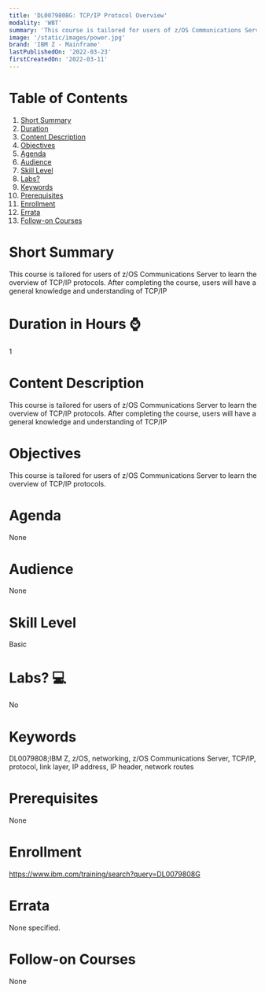 ```yaml
---
title: 'DL0079808G: TCP/IP Protocol Overview'
modality: 'WBT'
summary: 'This course is tailored for users of z/OS Communications Server to learn the overview of TCP/IP protocols. After completing the course, users will have a general knowledge and understanding of TCP/IP '
image: '/static/images/power.jpg'
brand: 'IBM Z - Mainframe'
lastPublishedOn: '2022-03-23'
firstCreatedOn: '2022-03-11'
---
```

# Table of Contents
1.  [Short Summary](#short-summary)
2.  [Duration](#duration-in-hours-)
3.  [Content Description](#content-description)
4.  [Objectives](#objectives)
5.  [Agenda](#agenda)
6.  [Audience](#audience)
7.  [Skill Level](#skill-level)
8.  [Labs?](#labs-)
9.  [Keywords](#keywords)
10. [Prerequisites](#prerequisites)
11. [Enrollment](#enrollment)
12. [Errata](#errata)
13. [Follow-on Courses](#follow-on-courses)

# Short Summary
This course is tailored for users of z/OS Communications Server to learn the overview of TCP/IP protocols. After completing the course, users will have a general knowledge and understanding of TCP/IP 

# Duration in Hours ⌚
1

# Content Description
This course is tailored for users of z/OS Communications Server to learn the overview of TCP/IP protocols. After completing the course, users will have a general knowledge and understanding of TCP/IP 



# Objectives
This course is tailored for users of z/OS Communications Server to learn the overview of TCP/IP protocols.

# Agenda
None

# Audience
None

# Skill Level
Basic               

# Labs? 💻
No

# Keywords
DL0079808;IBM Z, z/OS, networking, z/OS Communications Server, TCP/IP, protocol, link layer, IP address, IP header, network routes


# Prerequisites
None

# Enrollment
https://www.ibm.com/training/search?query=DL0079808G

# Errata
None specified.

# Follow-on Courses
None

